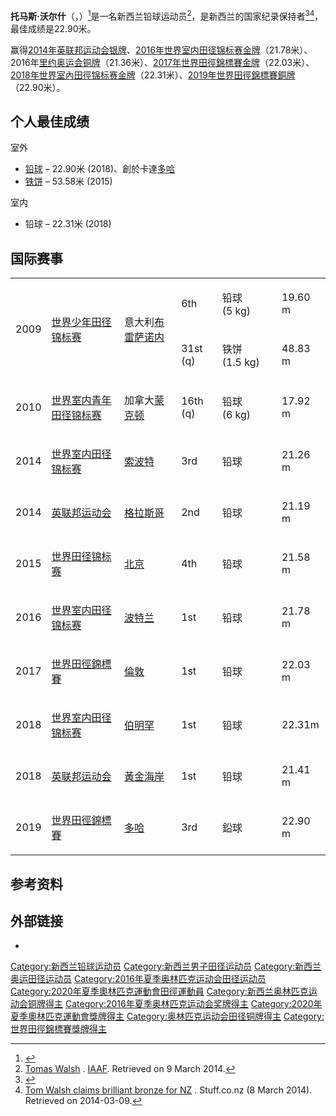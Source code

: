 {{Infobox athlete
| name           = Tomas Walsh
| image          = Tomas Walsh Portland 2016.jpg
| imagesize      = 250px
| caption        = [[2016年世界室内田径锦标赛|2016年世界室内田径锦标赛]]上
| nationality    = [[新西兰|新西兰]]
| birth_date     = {{Birth date and age|1992|3|1|df=y}}
| birth_place    = 新西兰[[提馬魯|提馬魯]]
| height         = {{convert|1.85|m|ftin|abbr=on}}<ref name=Glasgow/>
| weight         = {{convert|120|kg|lb|abbr=on}} (2014)<ref name=Glasgow/>
| country        = {{NZL}}
| sport          = [[田径|田径]]
| event          = [[铅球|铅球]]
| club           = 
| coach          = 
| olympics       =
| pb             = 22.90 m (室外)<br>22.31 m (室内)
| show-medals    = yes
| medaltemplates =
{{MedalSport|男子[[田徑|田徑]]}}
{{MedalCountry|{{NZL}}}}
{{MedalOlympic}}
{{MedalBronze|[[2016年夏季奧林匹克運動會|2016 里约]]|[[2016年夏季奧林匹克運動會田徑男子鉛球比賽|铅球]]}}
{{MedalBronze|[[2020年夏季奧林匹克運動會|2020 東京]]|[[2020年夏季奧林匹克運動會田徑男子鉛球比賽|铅球]]}}
{{MedalCompetition|[[世界田徑錦標賽|世界田徑錦標賽]]}}
{{MedalGold|[[2017年世界田徑錦標賽|2017 倫敦]]|鉛球}}
{{MedalBronze|[[2019年世界田徑錦標賽|2019 多哈]]|鉛球}}
{{MedalCompetition|[[世界室内田径锦标赛|世界室内田径锦标赛]]}}
{{MedalGold|[[2016年世界室内田径锦标赛|2016 波特兰]]|铅球}}
{{MedalGold|[[2018年世界室内田径锦标赛|2018 伯明罕]]|铅球}}
{{MedalBronze|[[2014年世界室内田径锦标赛|2014 索波特]]|铅球}}
{{MedalCompetition|[[英联邦运动会|英联邦运动会]]}}
{{MedalGold|[[2018年英联邦运动会|2018 黃金海岸]]|铅球}}
{{MedalSilver|[[2014年英联邦运动会|2014 格拉斯哥]]|铅球}}
}}
'''托马斯·沃尔什'''（{{lang-en|Tomas "Tom" Walsh}}，{{bd|1992年|3月1日||}}）<ref name=Glasgow>{{Cite web |url=http://g2014results.thecgf.com/athlete/athletics/1033335/t_walsh.html |title=2014 CWG profile |access-date=2016-08-27 |archive-date=2018-10-31 |archive-url=https://web.archive.org/web/20181031020247/http://g2014results.thecgf.com/athlete/athletics/1033335/t_walsh.html |dead-url=no }}</ref>是一名新西兰铅球运动员<ref name=IAAF>[http://www.iaaf.org/athletes/new-zealand/tomas-walsh-247664 Tomas Walsh] {{Wayback|url=http://www.iaaf.org/athletes/new-zealand/tomas-walsh-247664 |date=20190322101607 }}. [[IAAF|IAAF]]. Retrieved on 9 March 2014.</ref>，是新西兰的国家纪录保持者<ref>{{Cite web |url=http://www.anzrankings.org.nz/site/records_con |title=New Zealand Athletics Records: Men Open (Outdoor) |accessdate=2016-08-27 |archive-date=2019-06-26 |archive-url=https://web.archive.org/web/20190626110801/http://www.anzrankings.org.nz/site/records_con |dead-url=no }}</ref><ref name=Stuff>[http://www.stuff.co.nz/sport/other-sports/9806112/Tom-Walsh-claims-brilliant-bronze-for-NZ Tom Walsh claims brilliant bronze for NZ] {{Wayback|url=http://www.stuff.co.nz/sport/other-sports/9806112/Tom-Walsh-claims-brilliant-bronze-for-NZ |date=20190408192334 }}. Stuff.co.nz (8 March 2014). Retrieved on 2014-03-09.</ref>，最佳成绩是22.90米。

赢得[[2014年英联邦运动会|2014年英联邦运动会]][[银牌|银牌]]、[[2016年世界室内田径锦标赛|2016年世界室内田径锦标赛]][[金牌|金牌]]（21.78米）、2016年[[里约奥运会|里约奥运会]][[铜牌|铜牌]]（21.36米）、[[2017年世界田徑錦標賽|2017年世界田徑錦標賽]][[金牌|金牌]]（22.03米）、[[2018年世界室內田徑锦标赛|2018年世界室內田徑锦标赛]][[金牌|金牌]]（22.31米）、[[2019年世界田徑錦標賽|2019年世界田徑錦標賽]][[銅牌|銅牌]]（22.90米）。

==个人最佳成绩==
;室外
*[[铅球|铅球]] – 22.90米 (2018)、創於卡達[[多哈|多哈]] {{AthAbbr|AR|Oceanian}} {{AthAbbr|NR|New Zealand}}
*[[铁饼|铁饼]] – 53.58米 (2015)

;室内
*铅球 – 22.31米 (2018) {{AthAbbr|AR|Oceanian}} {{AthAbbr|NR|New Zealand}}

==国际赛事==
{| 
|-
|rowspan=2|2009
|rowspan=2|[[世界少年田径锦标赛|世界少年田径锦标赛]]
|rowspan=2|意大利[[布雷萨诺内|布雷萨诺内]]
|6th
|铅球 (5 kg)
|19.60 m
|-
|31st (q)
|铁饼 (1.5 kg)
|48.83 m
|-
|2010
|[[2010年世界室内青年田径锦标赛|世界室内青年田径锦标赛]]
|加拿大[[蒙克顿|蒙克顿]]
|16th (q)
|铅球 (6 kg)
|17.92 m
|-
|2014
|[[2014年世界室内田径锦标赛|世界室内田径锦标赛]]
|[[索波特|索波特]]
|bgcolor=cc9966|3rd
|铅球
|21.26 m
|-
|2014
|[[2014年英联邦运动会|英联邦运动会]]
|[[格拉斯哥|格拉斯哥]]
|bgcolor=silver|2nd
|铅球
|21.19 m
|-
|2015
|[[2015年世界田径锦标赛|世界田径锦标赛]] 
|[[北京|北京]]
|4th
|铅球
|21.58 m
|-
|2016
|[[2016年世界室内田径锦标赛|世界室内田径锦标赛]]
|[[波特兰|波特兰]]
|bgcolor=gold|1st
|铅球
|21.78 m
|-
|2017
|[[2017年世界田徑錦標賽|世界田徑錦標賽]]
|[[倫敦|倫敦]]
|bgcolor=gold|1st
|铅球
|22.03 m
|-
|2018
|[[2018年世界室内田径锦标赛|世界室内田径锦标赛]]
|[[伯明罕|伯明罕]]
|bgcolor=gold|1st
|铅球
|22.31m
|-
|2018
|[[2018年英联邦运动会|英联邦运动会]]
|[[黄金海岸_(澳大利亚)|黃金海岸]]
|bgcolor=gold|1st
|铅球
|21.41 m
|-
|2019
|[[2019年世界田徑錦標賽|世界田徑錦標賽]]
|[[多哈|多哈]]
|bgcolor=cc9966|3rd
|鉛球
|22.90 m
|}

==参考资料==
{{Reflist|2}}

==外部链接==
*{{iaaf name|247664}}

{{DEFAULTSORT:Walsh, Tomas}}
[[Category:新西兰铅球运动员|Category:新西兰铅球运动员]]
[[Category:新西兰男子田径运动员|Category:新西兰男子田径运动员]]
[[Category:新西兰奥运田径运动员|Category:新西兰奥运田径运动员]]
[[Category:2016年夏季奥林匹克运动会田径运动员|Category:2016年夏季奥林匹克运动会田径运动员]]
[[Category:2020年夏季奧林匹克運動會田徑運動員|Category:2020年夏季奧林匹克運動會田徑運動員]]
[[Category:新西兰奥林匹克运动会铜牌得主|Category:新西兰奥林匹克运动会铜牌得主]]
[[Category:2016年夏季奥林匹克运动会奖牌得主|Category:2016年夏季奥林匹克运动会奖牌得主]]
[[Category:2020年夏季奧林匹克運動會獎牌得主|Category:2020年夏季奧林匹克運動會獎牌得主]]
[[Category:奥林匹克运动会田径铜牌得主|Category:奥林匹克运动会田径铜牌得主]]
[[Category:世界田徑錦標賽獎牌得主|Category:世界田徑錦標賽獎牌得主]]
